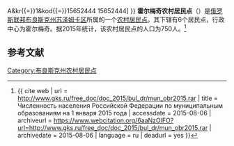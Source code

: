 {{Infobox Settlement
| official_name = 霍尔梅奇农村居民点
| native_name = Холмечское сельское поселение
| settlement_type = [[农村居民点|农村居民点]]
| subdivision_type = [[国家|国家]]
| subdivision_type1 = [[州_(俄罗斯)|州]]
| subdivision_type2 = [[区_(苏联)|区]]
| subdivision_name = {{RUS}}
| subdivision_name1 = [[布良斯克州|布良斯克州]]
| subdivision_name2 = [[苏泽姆卡区|苏泽姆卡区]]
| seat_type = 行政中心
| seat = 霍尔梅奇
| population_as_of=2015
| population_footnotes = <ref name=stat />
| population_total = 750
| coordinates_display = inline,title
| latd =  | latm =  | lats =  | latNS = N
| longd =  | longm =  | longs =  | longEW = E
| timezone = [[莫斯科时间|MSK]]
| utc_offset = +3
| blank_name = [[俄罗斯市政土地区划代码|OKTMO编码]]
| blank_info = [http://classif.spb.ru/classificators/view/tma.php?st{{=}}A&kr{{=}}1&kod{{=}}15652444 15652444]
}}
'''霍尔梅奇农村居民点'''（{{lang-ru|Холмечское сельское поселение}}）是[[俄罗斯联邦|俄罗斯联邦]][[布良斯克州|布良斯克州]][[苏泽姆卡区|苏泽姆卡区]]所属的一个[[农村居民点|农村居民点]]。其下辖有6个居民点，行政中心为霍尔梅奇。据2015年统计，该农村居民点的人口为750人。<ref name=stat>{{ cite web | url = http://www.gks.ru/free_doc/doc_2015/bul_dr/mun_obr2015.rar | title = Численность населения Российской Федерации по муниципальным образованиям на 1 января 2015 года | accessdate = 2015-08-06 | archiveurl = https://www.webcitation.org/6aaNzOlFO?url=http://www.gks.ru/free_doc/doc_2015/bul_dr/mun_obr2015.rar | archivedate = 2015-08-06 | language = ru | deadurl = yes }}</ref>

== 参考文献 ==
{{reflist}}

{{Russia-stub}}

[[Category:布良斯克州农村居民点|Category:布良斯克州农村居民点]]